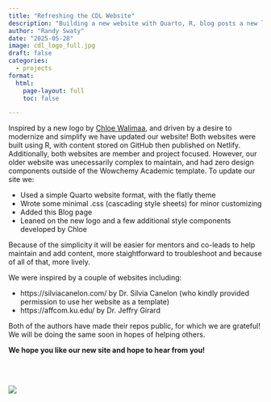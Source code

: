 ```yaml
---
title: "Refreshing the CDL Website"
description: "Building a new website with Quarto, R, blog posts a new logo and an updated look"
author: "Randy Swaty"
date: "2025-05-28"
image: cdl_logo_full.jpg
draft: false
categories:
  - projects
format:
  html:
    page-layout: full
    toc: false

---
```


<div class="blog-post">

Inspired by a new logo by [Chloe Walimaa](conservation-data-lab/website), and driven by a desire to modernize and simplify we have updated our website!  Both websites were built using R, with content stored on GitHub then published on Netlify.  Additionally, both websites are member and project focused.  However, our older website was unecessarily complex to maintain, and had zero design components outside of the Wowchemy Academic template.  To update our site we:

* Used a simple Quarto website format, with the flatly theme
* Wrote some minimal .css (cascading style sheets) for minor customizing
* Added this Blog page
* Leaned on the new logo and a few additional style components developed by Chloe

Because of the simplicity it will be easier for mentors and co-leads to help maintain and add content, more staightforward to troubleshoot and because of all of that, more lively.

We were inspired by a couple of websites including:

* https://silviacanelon.com/ by Dr. Silvia Canelon (who kindly provided permission to use her website as a template)
* https://affcom.ku.edu/ by Dr. Jeffry Girard

Both of the authors have made their repos public, for which we are grateful!  We will be doing the same soon in hopes of helping others.

**We hope you like our new site and hope to hear from you!**


<br>
<br>

![](cdl_logo_full.jpg)

</div>


